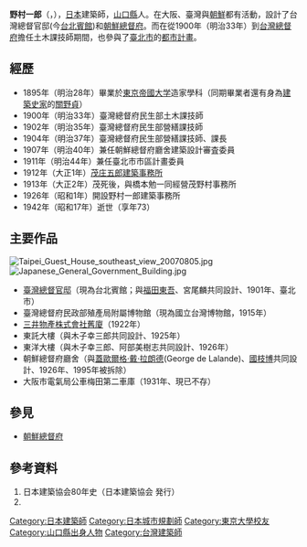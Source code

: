 {{Japanese|japanese=野村 一郎|kana=のむら いちろう|romaji=Nomura Ichirou}}
'''野村一郎'''（{{lang-ja|のむら いちろう}}，{{bd|1868年||1942年|7月28日|catIdx=N}}），[[日本|日本]]建築師，[[山口縣|山口縣]]人。在大阪、臺灣與[[朝鮮日治時期|朝鮮]]都有活動，設計了台灣總督官邸(今[[台北賓館|台北賓館]])和[[朝鮮總督府|朝鮮總督府]]。而在從1900年（明治33年）到[[台灣總督府|台灣總督府]]擔任土木課技師期間，也參與了[[臺北市|臺北市]]的[[都市計畫|都市計畫]]。

== 經歷 ==
*1895年（明治28年）畢業於[[東京大學|東京帝國大学]]造家學科（同期畢業者還有身為[[建築史家|建築史家]]的[[關野貞|關野貞]]）
*1900年（明治33年）臺灣總督府民生部土木課技師
*1902年（明治35年）臺灣總督府民生部營繕課技師
*1904年（明治37年）臺灣總督府民生部營繕課技師、課長
*1907年（明治40年）兼任朝鮮總督府廳舍建築設計審査委員
*1911年（明治44年）兼任臺北市市區計畫委員
*1912年（大正1年）[[茂庄五郎|茂庄五郎]][[建築事務所|建築事務所]]
*1913年（大正2年）茂死後，與橋本勉一同經營茂野村事務所
*1926年（昭和1年）開設野村一郎建築事務所
*1942年（昭和17年）逝世（享年73）

==主要作品==
[[File:Taipei_Guest_House_southeast_view_20070805.jpg|thumb]]
[[File:Japanese_General_Government_Building.jpg|thumb]]

*[[臺北賓館|臺灣總督官邸]]（現為台北賓館；與[[福田東吾|福田東吾]]、宮尾麟共同設計、1901年、臺北市）
*臺灣總督府民政部殖產局附屬博物館（現為國立台灣博物館，1915年）
*[[三井物產株式會社舊廈|三井物產株式會社舊廈]]（1922年）
*東託大樓（與木子幸三郎共同設計、1925年）
*東洋大樓（與木子幸三郎、阿部美樹志共同設計、1926年）
*朝鮮總督府廳舍（與[[蓋歐爾格·戴·拉朗德|蓋歐爾格·戴·拉朗德]](George de Lalande)、[[國枝博|國枝博]]共同設計、1926年、1995年被拆除）
*大阪市電氣局公車梅田第二車庫（1931年、現已不存）

== 參見 ==
*[[朝鮮總督府|朝鮮總督府]]

== 參考資料 ==
#日本建築協会80年史（日本建築協会 発行）
#{{cite book|author=李乾朗  |title= 台灣古建築圖解事典 |edition= 四版五刷 |date=2009-04-10 |publisher= 遠流出版社 |location= 台北市 |isbn= 978-9-573-24957-3 }}

[[Category:日本建築師|Category:日本建築師]]
[[Category:日本城市規劃師|Category:日本城市規劃師]]
[[Category:東京大學校友|Category:東京大學校友]]
[[Category:山口縣出身人物|Category:山口縣出身人物]]
[[Category:台灣建築師|Category:台灣建築師]]